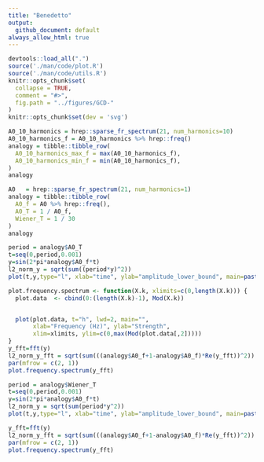 ```yaml
---
title: "Benedetto"
output:
  github_document: default
always_allow_html: true
---
```

```r
devtools::load_all(".")
source('./man/code/plot.R')
source('./man/code/utils.R')
knitr::opts_chunk$set(
  collapse = TRUE,
  comment = "#>",
  fig.path = "../figures/GCD-"
)
knitr::opts_chunk$set(dev = 'svg')
```

```r
A0_10_harmonics = hrep::sparse_fr_spectrum(21, num_harmonics=10)
A0_10_harmonics_f = A0_10_harmonics %>% hrep::freq()
analogy = tibble::tibble_row(
  A0_10_harmonics_max_f = max(A0_10_harmonics_f),
  A0_10_harmonics_min_f = min(A0_10_harmonics_f),
)
analogy
```
```r
A0   = hrep::sparse_fr_spectrum(21, num_harmonics=1)
analogy = tibble::tibble_row(
  A0_f = A0 %>% hrep::freq(),
  A0_T = 1 / A0_f,
  Wiener_T = 1 / 30
)
analogy
```
```r
period = analogy$A0_T
t=seq(0,period,0.001)
y=sin(2*pi*analogy$A0_f*t)
l2_norm_y = sqrt(sum((period*y)^2))
plot(t,y,type="l", xlab="time", ylab="amplitude_lower_bound", main=paste("A0 ~ L2:", format(round(l2_norm_y, 2), nsmall = 2)))
```

```r
plot.frequency.spectrum <- function(X.k, xlimits=c(0,length(X.k))) {
  plot.data  <- cbind(0:(length(X.k)-1), Mod(X.k))


  plot(plot.data, t="h", lwd=2, main="", 
       xlab="Frequency (Hz)", ylab="Strength", 
       xlim=xlimits, ylim=c(0,max(Mod(plot.data[,2]))))
}
y_fft=fft(y)
l2_norm_y_fft = sqrt(sum(((analogy$A0_f+1-analogy$A0_f)*Re(y_fft))^2))
par(mfrow = c(2, 1))
plot.frequency.spectrum(y_fft)
```
```r
period = analogy$Wiener_T
t=seq(0,period,0.001)
y=sin(2*pi*analogy$A0_f*t)
l2_norm_y = sqrt(sum(period*y^2))
plot(t,y,type="l", xlab="time", ylab="amplitude_lower_bound", main=paste("Wiener's Partial A0 ~ L2:", format(round(l2_norm_y, 2), nsmall = 2)))
```
```r
y_fft=fft(y)
l2_norm_y_fft = sqrt(sum(((analogy$A0_f+1-analogy$A0_f)*Re(y_fft))^2))
par(mfrow = c(2, 1))
plot.frequency.spectrum(y_fft)
```
